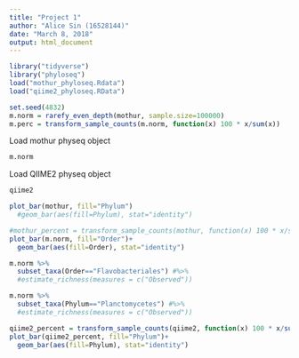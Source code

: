 ```yaml
---
title: "Project 1"
author: "Alice Sin (16528144)"
date: "March 8, 2018"
output: html_document
---
```

```r
library("tidyverse")
library("phyloseq")
load("mothur_phyloseq.Rdata")
load("qiime2_phyloseq.RData")
```
```r
set.seed(4832)
m.norm = rarefy_even_depth(mothur, sample.size=100000)
m.perc = transform_sample_counts(m.norm, function(x) 100 * x/sum(x))
```

Load mothur physeq object  
```r
m.norm
```

Load QIIME2 physeq object
```r
qiime2
```
```r
plot_bar(mothur, fill="Phylum")
  #geom_bar(aes(fill=Phylum), stat="identity")
```

```r
#mothur_percent = transform_sample_counts(mothur, function(x) 100 * x/sum(x))
plot_bar(m.norm, fill="Order")+
  geom_bar(aes(fill=Order), stat="identity")
```

```r
m.norm %>% 
  subset_taxa(Order=="Flavobacteriales") #%>% 
  #estimate_richness(measures = c("Observed"))

```

```r
m.norm %>% 
  subset_taxa(Phylum=="Planctomycetes") #%>% 
  #estimate_richness(measures = c("Observed"))

```


```r
qiime2_percent = transform_sample_counts(qiime2, function(x) 100 * x/sum(x))
plot_bar(qiime2_percent, fill="Phylum")+
  geom_bar(aes(fill=Phylum), stat="identity")
```